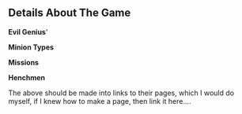 == Details About The Game ==


'''Evil Genius''''


'''Minion Types'''


'''Missions'''


'''Henchmen'''


The above should be made into links to their pages, which I would do myself, if I knew how to make a page, then link it here....